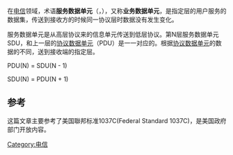 在[[电信|电信]]领域，术语'''服务数据单元'''（{{lang|en|'''SDU'''}}，{{lang|en|'''S'''ervice '''D'''ata '''U'''nit}}），又称'''业务数据单元'''，是指定层的用户服务的数据集，传送到接收方的时候同一协议层时数据没有发生变化。

服务数据单元是从高层协议来的信息单元传送到低层协议。第N层服务数据单元SDU，和上一层的[[协议数据单元|协议数据单元]]（PDU）是一一对应的。根据[[协议数据单元|协议数据单元]]的数据的不同，送到接收端的指定层。

PDU(N) = SDU(N - 1)

SDU(N) = PDU(N + 1)

== 参考 ==
这篇文章主要参考了美国聯邦标准1037C(Federal Standard 1037C)，是美国政府部门开放内容。

{{Com-stub}}
[[Category:电信|Category:电信]]